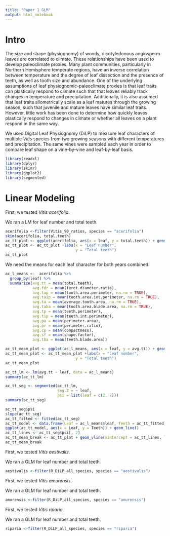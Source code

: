 ```yaml
---
title: "Paper 1 GLM"
output: html_notebook
---
```


# Intro

The size and shape (physiognomy) of woody, dicotyledonous angiosperm leaves are correlated to climate.  These relationships have been used to develop paleoclimate proxies. Many plant communities, particularly in Northern Hemisphere temperate regions, have an inverse correlation between temperature and the degree of leaf dissection and the presence of teeth, as well as tooth size and abundance. One of the underlying assumptions of leaf physiognomic-paleoclimate proxies is that leaf traits can plastically respond to climate such that that leaves reliably track changes in temperature and precipitation.  Additionally, it is also assumed that leaf traits allometrically scale as a leaf matures through the growing season, such that juvenile and mature leaves have similar leaf traits. However, little work has been done to determine how quickly leaves plastically respond to changes in climate or whether all leaves on a plant respond in the same way. 

We used Digital Leaf Physiognomy (DiLP) to measure leaf characters of multiple *Vitis* species from two growing seasons with different temperatures and precipitation. The same vines were sampled each year in order to compare leaf shape on a vine-by-vine and leaf-by-leaf basis. 


```r
library(readxl)
library(dplyr)
library(skimr)
library(ggplot2)
library(segmented)
```

# Linear Modeling

First, we tested *Vitis acerifolia*.

We ran a LM for leaf number and total teeth.
```r
acerifolia <-filter(Vitis_90_ratios, species == "acerifolia")
skim(acerifolia, total.teeth)
ac_tt_plot <- ggplot(acerifolia, aes(x = leaf, y = total.teeth)) + geom_smooth() + theme_classic() + scale_x_continuous(breaks = seq(0, 12, 1))
ac_tt_plot <- ac_tt_plot +labs(x = "Leaf number",
                               y = "Total teeth")
ac_tt_plot

```
We need the means for each leaf character for both years combined.
```r
ac_l_means <-  acerifolia %>% 
  group_by(leaf) %>% 
  summarize(avg.tt = mean(total.teeth),
            avg.fdr = mean(feret.diameter.ratio),
            avg.tap = mean(tooth.area.perimeter, na.rm = TRUE),
            avg.taip = mean(tooth.area.int.perimeter, na.rm = TRUE),
            avg.ta = mean(average.tooth.area, na.rm = TRUE),
            avg.taba = mean(tooth.area.blade.area, na.rm = TRUE),
            avg.tp = mean(teeth.perimeter),
            avg.tip = mean(teeth.int.perimeter),
            avg.pa = mean(perimeter.area),
            avg.pr = mean(perimeter.ratio),
            avg.cp = mean(compactness),
            avg.sf = mean(shape.factor),
            avg.tba = mean(teeth.blade.area))
```

```r
ac_tt_mean_plot <- ggplot(ac_l_means, aes(x = leaf, y = avg.tt)) + geom_line() + theme_classic()
ac_tt_mean_plot <- ac_tt_mean_plot +labs(x = "Leaf number",
                               y = "Total teeth")
ac_tt_mean_plot
```


```r
ac_tt_lm <- lm(avg.tt ~ leaf, data = ac_l_means)
summary(ac_tt_lm)
```

```r
ac_tt_seg <- segmented(ac_tt_lm,
                       seg.Z = ~ leaf,
                       psi = list(leaf = c(2, 7)))
summary(ac_tt_seg)
```

```r
ac_tt_seg$psi
slope(ac_tt_seg)
ac_tt_fitted <- fitted(ac_tt_seg)
ac_tt_model <- data.frame(Leaf = ac_l_means$leaf, Teeth = ac_tt_fitted)
ggplot(ac_tt_model, aes(x = Leaf, y = Teeth)) + geom_line()
ac_tt_lines <- ac_tt_seg$psi[, 2]
ac_tt_mean_break <- ac_tt_plot + geom_vline(xintercept = ac_tt_lines, linetype = "dashed")
ac_tt_mean_break
```


First, we tested *Vitis aestivalis*.

We ran a GLM for leaf number and total teeth.
```r
aestivalis <-filter(R_DiLP_all_species, species == "aestivalis")
```

First, we tested *Vitis amurensis*.

We ran a GLM for leaf number and total teeth.
```r
amurensis <-filter(R_DiLP_all_species, species == "amurensis")
```

First, we tested *Vitis riparia*.

We ran a GLM for leaf number and total teeth.
```r
riparia <-filter(R_DiLP_all_species, species == "riparia")
```
